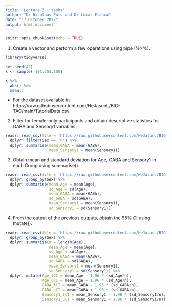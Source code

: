 ```yaml
---
title: 'Lecture 3 - tasks'
author: "Dr Nicolaas Puts and Dr Lucas França"
date: "17 October 2022"
output: html_document
---
```


```r
knitr::opts_chunk$set(echo = TRUE)
```


1. Create a vector and perform a few operations using pipe (%>%).

```r
library(tidyverse)

set.seed(42)
x <- sample(-101:255,100)

x %>% 
  abs() %>% 
  mean()
```


- For the dataset available in https://raw.githubusercontent.com/HeJasonL/BIG-TAC/main/TutorialData.csv.

2.  Filter for female-only participants and obtain descriptive statistics for GABA and Sensory1 variables.

```r
readr::read_csv(file = 'https://raw.githubusercontent.com/HeJasonL/BIG-TAC/main/TutorialData.csv') %>% 
  dplyr::filter(Sex == 'F') %>% 
  dplyr::summarise(mean_GABA = mean(GABA), 
                   mean_Sensory1 = mean(Sensory1))
```


3. Obtain mean and standard deviation for Age, GABA and Sensory1 in each Group using summarise().

```r
readr::read_csv(file = 'https://raw.githubusercontent.com/HeJasonL/BIG-TAC/main/TutorialData.csv') %>% 
  dplyr::group_by(Sex) %>% 
  dplyr::summarise(mean_Age = mean(Age), 
                   sd_Age = sd(Age), 
                   mean_GABA = mean(GABA), 
                   sd_GABA = sd(GABA), 
                   mean_Sensory1 = mean(Sensory1), 
                   sd_Sensory1 = sd(Sensory1))
```


4. From the output of the previous outputs, obtain the 95% CI using mutate().

```r
readr::read_csv(file = 'https://raw.githubusercontent.com/HeJasonL/BIG-TAC/main/TutorialData.csv') %>% 
  dplyr::group_by(Sex) %>% 
  dplyr::summarise(n = length(Age), 
                   mean_Age = mean(Age), 
                   sd_Age = sd(Age), 
                   mean_GABA = mean(GABA), 
                   sd_GABA = sd(GABA), 
                   mean_Sensory1 = mean(Sensory1), 
                   sd_Sensory1 = sd(Sensory1)) %>% 
  dplyr::mutate(Age_lCI = mean_Age - 1.96 * (sd_Age/n), 
                Age_uCI = mean_Age + 1.96 * (sd_Age/n), 
                GABA_lCI = mean_GABA - 1.96 * (sd_GABA/n), 
                GABA_uCI = mean_GABA + 1.96 * (sd_GABA/n), 
                Sensory1_lCI = mean_Sensory1 - 1.96 * (sd_Sensory1/n), 
                Sensory1_uCI = mean_Sensory1 + 1.96 * (sd_Sensory1/n))
```

